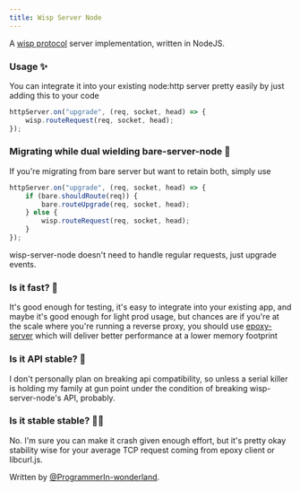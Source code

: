 ```yaml
---
title: Wisp Server Node
---
```


A [wisp protocol](/wisp) server implementation, written in NodeJS.

### Usage ✨

You can integrate it into your existing node:http server pretty easily by just adding this to your code

```js
httpServer.on("upgrade", (req, socket, head) => {
    wisp.routeRequest(req, socket, head);
});
```

### Migrating while dual wielding bare-server-node 🤺

If you're migrating from bare server but want to retain both, simply use

```js
httpServer.on("upgrade", (req, socket, head) => {
    if (bare.shouldRoute(req)) {
        bare.routeUpgrade(req, socket, head);
    } else {
        wisp.routeRequest(req, socket, head);
    }
});
```

wisp-server-node doesn't need to handle regular requests, just upgrade events.

### Is it fast? 🚀

It's good enough for testing, it's easy to integrate into your existing app, and maybe it's good enough for light prod usage, but chances are if you're at the scale where you're running a reverse proxy, you should use [epoxy-server](https://github.com/MercuryWorkshop/epoxy-tls) which will deliver better performance at a lower memory footprint

### Is it API stable? 🐎

I don't personally plan on breaking api compatibility, so unless a serial killer is holding my family at gun point under the condition of breaking wisp-server-node's API, probably.

### Is it stable stable? 🐎🐎

No. I'm sure you can make it crash given enough effort, but it's pretty okay stability wise for your average TCP request coming from epoxy client or libcurl.js.


Written by [@ProgrammerIn-wonderland](https://github.com/ProgrammerIn-wonderland).
